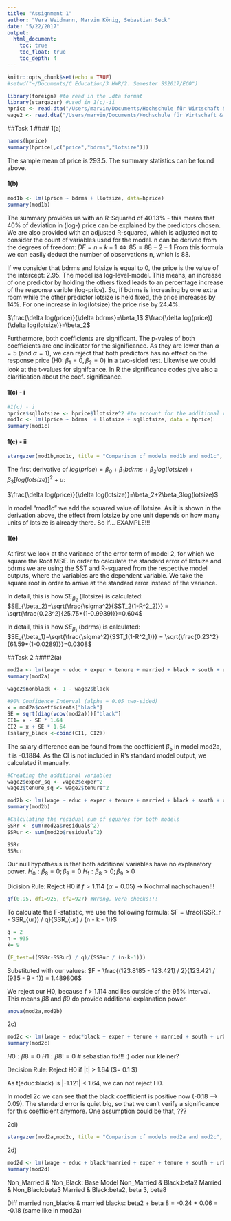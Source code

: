 ```yaml
---
title: "Assignment 1"
author: "Vera Weidmann, Marvin König, Sebastian Seck"
date: "5/22/2017"
output:
  html_document:
    toc: true
    toc_float: true
    toc_depth: 4
---
```


```r
knitr::opts_chunk$set(echo = TRUE)
#setwd("~/Documents/C Education/3 HWR/2. Semester SS2017/ECO")
```

```r
library(foreign) #to read in the .dta format
library(stargazer) #used in 1(c)-ii
hprice <- read.dta("/Users/marvin/Documents/Hochschule für Wirtschaft & Recht/Business Intelligence & Process Management/Econometrics/Data/hprice1.dta")
wage2 <- read.dta("/Users/marvin/Documents/Hochschule für Wirtschaft & Recht/Business Intelligence & Process Management/Econometrics/Data/WAGE2.DTA")
```

##Task 1
#### 1(a)
```r
names(hprice)
summary(hprice[,c("price","bdrms","lotsize")])
```
The sample mean of price is 293.5. The summary statistics can be found above.

#### 1(b)
```r
mod1b <- lm(lprice ~ bdrms + llotsize, data=hprice)
summary(mod1b)
```
The summary provides us with an R-Squared of 40.13% - this means that 40% of deviation in (log-) price can be explained by the predictors chosen. We are also provided with an adjusted R-squared, which is adjusted not to consider the count of variables used for the model.
n can be derived from the degrees of freedom: $DF = n-k-1 \Leftrightarrow 85 = 88-2-1$ From this formula we can easily deduct the number of observations n, which is 88.

If we consider that bdrms and lotsize is equal to 0, the price is the value of the intercept: 2.95. The model isa log-level-model. This means, an increase of one predictor by holding the others fixed leads to an percentage increase of the response varible (log-price).
So, if bdrms is increasing by one extra room while the other predictor lotsize is held fixed, the price increases by 14%. For one increase in log(lotsize) the price rise by 24.4%.

$\frac{\delta log(price)}{\delta bdrms}=\beta_1$
$\frac{\delta log(price)}{\delta log(lotsize)}=\beta_2$

Furthermore, both coefficients are significant. The p-vales of both coefficients are one indicator for the significance. As they are lower than $\alpha = 5%$ (and $\alpha = 1%$), we can reject that both predictors has no effect on the response price (H0: $\beta_1 = 0, \beta_2  =0$) in a two-sided test.
Likewise we could look at the t-values for signifcance. In R the significance codes give also a clarification about the coef. significance.

#### 1(c) - i
```r
#1(c) - i
hprice$sqllotsize <- hprice$llotsize^2 #to account for the additional variable, we simply create another column
mod1c <- lm(lprice ~ bdrms  + llotsize + sqllotsize, data = hprice)
summary(mod1c)
```
#### 1(c) - ii
```r
stargazer(mod1b,mod1c, title = "Comparison of models mod1b and mod1c", type="html", model.names = FALSE,column.labels = c("mod1b", "mod1c"), column.separate = c(1,1), style = "qje")
```

The first derivative of $log(price)=\beta_0+\beta_1bdrms+\beta_2log(lotsize)+\beta_3[log(lotsize)]^2+u$:  

$\frac{\delta log(price)}{\delta log(lotsize)}=\beta_2+2\beta_3log(lotsize)$

In model "mod1c" we add the squared value of llotsize. As it is shown in the derivation above, the effect from lotsize by one unit depends on how many units of lotsize is already there. So if... EXAMPLE!!!

#### 1(e)
At first we look at the variance of the error term of model 2, for which we square the Root MSE. In order to calculate the standard error of llotsize and bdrms we are using the SST and R-squared from the respective model outputs, where the variables are the dependent variable. We take the square root in order to arrive at the standard error instead of the variance.

In detail, this is how $SE_{\beta_2}$ (llotsize) is calculated:  
$SE_{\beta_2}=\sqrt{\frac{\sigma^2}{SST_2(1-R^2_2)}} = \sqrt{\frac{0.23^2}{25.75*(1-0.9939)}}=0.604$

In detail, this is how $SE_{\beta_1}$ (bdrms) is calculated:  
$SE_{\beta_1}=\sqrt{\frac{\sigma^2}{SST_1(1-R^2_1)}} = \sqrt{\frac{0.23^2}{61.59*(1-0.0289)}}=0.0308$

##Task 2
####2(a)
```r
mod2a <- lm(lwage ~ educ + exper + tenure + married + black + south + urban, data = wage2)
summary(mod2a)

wage2$nonblack <- 1 - wage2$black

#90% Confidence Interval (alpha = 0.05 two-sided)
x = mod2a$coefficients["black"]
SE = sqrt(diag(vcov(mod2a)))["black"]
CI1= x - SE * 1.64
CI2 = x + SE * 1.64
(salary_black <-cbind(CI1, CI2))
```
The salary difference can be found from the coefficient $\beta_5$ in model mod2a, it is -0.1884. As the CI is not included in R's standard model output, we calculated it manually.

```r
#Creating the additional variables
wage2$exper_sq <- wage2$exper^2
wage2$tenure_sq <- wage2$tenure^2

mod2b <- lm(lwage ~ educ + exper + tenure + married + black + south + urban + exper_sq + tenure_sq, data = wage2)
summary(mod2b)

#Calculating the residual sum of squares for both models
SSRr <- sum(mod2a$residuals^2)
SSRur <- sum(mod2b$residuals^2)

SSRr
SSRur
```
Our null hypothesis is that both additional variables have no explanatory power. 
$H_0: \beta_8=0; \beta_9=0$
$H_1: \beta_8>0; \beta_9>0$

Dicision Rule:
Reject H0 if $f > 1.114$ ($\alpha = 0.05$) -> Nochmal nachschauen!!!
```r
qf(0.95, df1=925, df2=927) #Wrong, Vera checks!!!
```


To calculate the F-statistic, we use the following formula:
$F = \frac{(SSR_r - SSR_{ur}) / q}{SSR_{ur} / (n - k - 1)}$

```r
q = 2
n = 935 
k= 9

(F_test=((SSRr-SSRur) / q)/(SSRur / (n-k-1)))
```

Substituted with our values:
$F = \frac{(123.8185 - 123.421) / 2}{123.421 / (935 - 9 - 1)} = 1.489806$

We reject our H0, because f > 1.114 and lies outside of the 95% Interval. This means $\beta8$ and $\beta9$ do provide additional explanation power. 

```r
anova(mod2a,mod2b)
```


2c)
```r
mod2c <- lm(lwage ~ educ*black + exper + tenure + married + south + urban, data = wage2)
summary(mod2c)
````

$H0: \beta8 =0$
$H1: \beta8 != 0$ # sebastian fix!!! :) oder nur kleiner?

Decision Rule: Reject H0 if |t| > 1.64   ($\alpha = 0.1 $)

As t(educ:black) is |-1.121| < 1.64, we can not reject H0.


In model 2c we can see that the black coefficient is positive now (-0.18 --> 0.09). The standard error is quiet big, so that we can't verify a significance for this coefficient anymore. One assumption could be that, ???

2ci)
```r
stargazer(mod2a,mod2c, title = "Comparison of models mod2a and mod2c", type="html", model.names = FALSE,column.labels = c("mod2a", "mod2c"), column.separate = c(1,1), style = "qje")
```

2d)
```r
mod2d <- lm(lwage ~ educ + black*married + exper + tenure + south + urban, data = wage2)
summary(mod2d)
````

Non_Married & Non_Black: Base Model
Non_Married & Black:beta2
Married & Non_Black:beta3
Married & Black:beta2, beta 3, beta8

Diff married non_blacks & married blacks:
beta2 + beta 8 = -0.24 + 0.06 = -0.18 (same like in mod2a)
